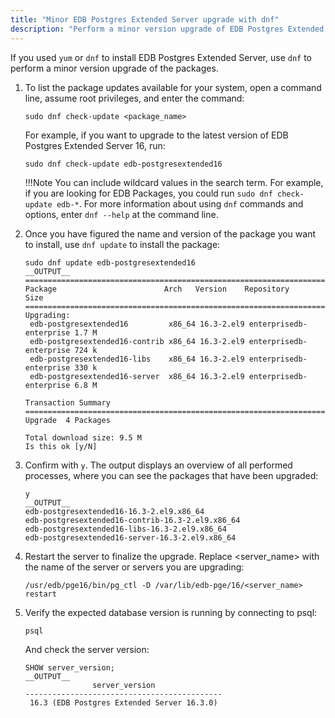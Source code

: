 ```yaml
---
title: "Minor EDB Postgres Extended Server upgrade with dnf"
description: "Perform a minor version upgrade of EDB Postgres Extended Server with the dnf package manager"
---
```


If you used `yum` or `dnf` to install EDB Postgres Extended Server, use `dnf` to perform a minor version upgrade of the packages. 

1.  To list the package updates available for your system, open a command line, assume root privileges, and enter the command:

    ```shell
    sudo dnf check-update <package_name>
    ```

    For example, if you want to upgrade to the latest version of EDB Postgres Extended Server 16, run: 

    ```shell
    sudo dnf check-update edb-postgresextended16
    ```

    !!!Note
       You can include wildcard values in the search term. For example, if you are looking for EDB Packages, you could run `sudo dnf check-update edb-*`. For more information about using `dnf` commands and options, enter `dnf --help` at the command line.

1.  Once you have figured the name and version of the package you want to install, use `dnf update` to install the package:

    ```shell
    sudo dnf update edb-postgresextended16
    __OUTPUT__
    ================================================================================
    Package                        Arch   Version    Repository               Size
    ================================================================================
    Upgrading:
     edb-postgresextended16         x86_64 16.3-2.el9 enterprisedb-enterprise 1.7 M
     edb-postgresextended16-contrib x86_64 16.3-2.el9 enterprisedb-enterprise 724 k
     edb-postgresextended16-libs    x86_64 16.3-2.el9 enterprisedb-enterprise 330 k
     edb-postgresextended16-server  x86_64 16.3-2.el9 enterprisedb-enterprise 6.8 M

    Transaction Summary
    ================================================================================
    Upgrade  4 Packages
    
    Total download size: 9.5 M
    Is this ok [y/N]
    ```

1.  Confirm with `y`. The output displays an overview of all performed processes, where you can see the packages that have been upgraded:

    ```shell
    y
    __OUTPUT__
    edb-postgresextended16-16.3-2.el9.x86_64
    edb-postgresextended16-contrib-16.3-2.el9.x86_64
    edb-postgresextended16-libs-16.3-2.el9.x86_64
    edb-postgresextended16-server-16.3-2.el9.x86_64
    ```

1.  Restart the server to finalize the upgrade. Replace <server_name> with the name of the server or servers you are upgrading:

    ```shell
    /usr/edb/pge16/bin/pg_ctl -D /var/lib/edb-pge/16/<server_name> restart
    ```

1.  Verify the expected database version is running by connecting to psql: 

    ```shell
    psql
    ```
    
    And check the server version: 

    ```psql
    SHOW server_version;
    __OUTPUT__
                   server_version
    --------------------------------------------
     16.3 (EDB Postgres Extended Server 16.3.0)
    ```
    